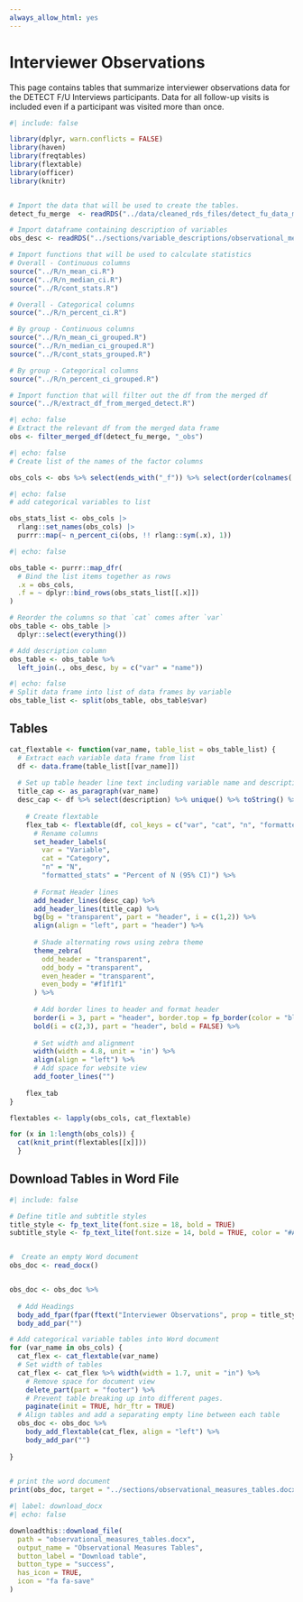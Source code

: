 ```yaml
---
always_allow_html: yes
---
```


# Interviewer Observations
This page contains tables that summarize interviewer observations data for the DETECT F/U Interviews participants. Data for all follow-up visits is included even if a participant was visited more than once.

```r
#| include: false

library(dplyr, warn.conflicts = FALSE)
library(haven)
library(freqtables)
library(flextable)
library(officer)
library(knitr)


# Import the data that will be used to create the tables.
detect_fu_merge  <- readRDS("../data/cleaned_rds_files/detect_fu_data_merged.rds")

# Import dataframe containing description of variables
obs_desc <- readRDS("../sections/variable_descriptions/observational_measures_var_desc.rds")

# Import functions that will be used to calculate statistics
# Overall - Continuous columns
source("../R/n_mean_ci.R")
source("../R/n_median_ci.R")
source("../R/cont_stats.R")

# Overall - Categorical columns
source("../R/n_percent_ci.R")

# By group - Continuous columns
source("../R/n_mean_ci_grouped.R")
source("../R/n_median_ci_grouped.R")
source("../R/cont_stats_grouped.R")

# By group - Categorical columns
source("../R/n_percent_ci_grouped.R")

# Import function that will filter out the df from the merged df
source("../R/extract_df_from_merged_detect.R")
```

<!-- ## Create a data set with only the first visit for each unique person -->

```r
#| echo: false
# Extract the relevant df from the merged data frame
obs <- filter_merged_df(detect_fu_merge, "_obs")

```

<!-- ## Create lists of columns to analyze -->

```r
#| echo: false
# Create list of the names of the factor columns

obs_cols <- obs %>% select(ends_with("_f")) %>% select(order(colnames(.))) %>% names()
```


<!-- ## Create data frame that contains overall summary statistics for the data -->

```r
#| echo: false
# add categorical variables to list

obs_stats_list <- obs_cols |>
  rlang::set_names(obs_cols) |> 
  purrr::map(~ n_percent_ci(obs, !! rlang::sym(.x), 1))

```

```r
#| echo: false

obs_table <- purrr::map_dfr(
  # Bind the list items together as rows
  .x = obs_cols,
  .f = ~ dplyr::bind_rows(obs_stats_list[[.x]])
)

# Reorder the columns so that `cat` comes after `var`
obs_table <- obs_table |> 
  dplyr::select(everything())

# Add description column 
obs_table <- obs_table %>%
  left_join(., obs_desc, by = c("var" = "name"))
```

```r
#| echo: false
# Split data frame into list of data frames by variable
obs_table_list <- split(obs_table, obs_table$var)

```


<!-- ## Create Flextables -->

## Tables

```r
cat_flextable <- function(var_name, table_list = obs_table_list) {
  # Extract each variable data frame from list 
  df <- data.frame(table_list[[var_name]])
  
  # Set up table header line text including variable name and description
  title_cap <- as_paragraph(var_name)
  desc_cap <- df %>% select(description) %>% unique() %>% toString() %>% as_paragraph()
    
    # Create flextable
    flex_tab <- flextable(df, col_keys = c("var", "cat", "n", "formatted_stats")) %>%
      # Rename columns
      set_header_labels(
        var = "Variable", 
        cat = "Category", 
        "n" = "N",
        "formatted_stats" = "Percent of N (95% CI)") %>%
      
      # Format Header lines
      add_header_lines(desc_cap) %>%
      add_header_lines(title_cap) %>%
      bg(bg = "transparent", part = "header", i = c(1,2)) %>%
      align(align = "left", part = "header") %>%
      
      # Shade alternating rows using zebra theme
      theme_zebra(
        odd_header = "transparent",
        odd_body = "transparent",
        even_header = "transparent",
        even_body = "#f1f1f1"
      ) %>%
      
      # Add border lines to header and format header
      border(i = 3, part = "header", border.top = fp_border(color = "black"), border.bottom = fp_border(color = "black")) %>%
      bold(i = c(2,3), part = "header", bold = FALSE) %>%
      
      # Set width and alignment
      width(width = 4.8, unit = 'in') %>%
      align(align = "left") %>%
      # Add space for website view
      add_footer_lines("")
    
    flex_tab
}
```


```r
flextables <- lapply(obs_cols, cat_flextable)

for (x in 1:length(obs_cols)) {
  cat(knit_print(flextables[[x]]))
  }

```

## Download Tables in Word File

```r
#| include: false

# Define title and subtitle styles
title_style <- fp_text_lite(font.size = 18, bold = TRUE)
subtitle_style <- fp_text_lite(font.size = 14, bold = TRUE, color = "#A7A7A7")


#  Create an empty Word document
obs_doc <- read_docx()


obs_doc <- obs_doc %>%
  
  # Add Headings
  body_add_fpar(fpar(ftext("Interviewer Observations", prop = title_style))) %>%
  body_add_par("")

# Add categorical variable tables into Word document
for (var_name in obs_cols) {
  cat_flex <- cat_flextable(var_name)
  # Set width of tables
  cat_flex <- cat_flex %>% width(width = 1.7, unit = "in") %>%
    # Remove space for document view
    delete_part(part = "footer") %>%
    # Prevent table breaking up into different pages.
    paginate(init = TRUE, hdr_ftr = TRUE)
  # Align tables and add a separating empty line between each table    
  obs_doc <- obs_doc %>%
    body_add_flextable(cat_flex, align = "left") %>%
    body_add_par("")
    
}
  

# print the word document
print(obs_doc, target = "../sections/observational_measures_tables.docx")
```


```r
#| label: download_docx
#| echo: false

downloadthis::download_file(
  path = "observational_measures_tables.docx",
  output_name = "Observational Measures Tables",
  button_label = "Download table",
  button_type = "success",
  has_icon = TRUE,
  icon = "fa fa-save"
)
```





